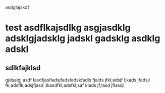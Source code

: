 asdglajskdf

# test asdflkajsdlkg asgjasdklg adsklgjadsklg jadskl gadsklg asdklg adskl

## sdlkfajklsd

gjdsalgj asdf lasdfjasfladsjfadsfadskfadls fjalds jfkl;adsjf l;kads
jfadsjl fk;adsflk;adsjfjasd ;lkasdfkl;adsfkl;saf klads jf;lasd jflasdj
